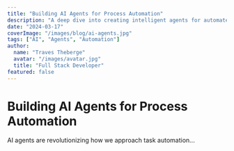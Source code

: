 ```yaml
---
title: "Building AI Agents for Process Automation"
description: "A deep dive into creating intelligent agents for automated task handling."
date: "2024-03-17"
coverImage: "/images/blog/ai-agents.jpg"
tags: ["AI", "Agents", "Automation"]
author:
  name: "Traves Theberge"
  avatar: "/images/avatar.jpg"
  title: "Full Stack Developer"
featured: false
---
```


# Building AI Agents for Process Automation

AI agents are revolutionizing how we approach task automation... 